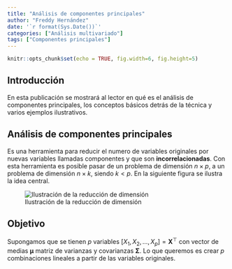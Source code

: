```yaml
---
title: "Análisis de componentes principales"
author: "Freddy Hernández"
date: '`r format(Sys.Date())`'
categories: ["Análisis multivariado"]
tags: ["Componentes principales"]
---
```


```r
knitr::opts_chunk$set(echo = TRUE, fig.width=6, fig.height=5)
```

## Introducción
En esta publicación se mostrará al lector en qué es el análisis de componentes principales, los conceptos básicos detrás de la técnica y varios ejemplos ilustrativos.  

## Análisis de componentes principales
Es una herramienta para reducir el numero de variables originales por nuevas variables llamadas componentes y que son __incorrelacionadas__. Con esta herramienta es posible pasar de un problema de dimensión $n \times p$, a un problema de dimensión $n \times k$, siendo $k < p$. En la siguiente figura se ilustra la idea central.

![Ilustración de la reducción de dimensión](/post/componentes_principales_files/reduction.png)

## Objetivo
Supongamos que se tienen $p$ variables $[X_{1}, X_{2}, \dots, X_{p}] = \boldsymbol{X}^\top$ con vector de medias $\boldsymbol{\mu}$ matriz de varianzas y covarianzas $\boldsymbol{\Sigma}$. Lo que queremos es crear $p$ combinaciones lineales a partir de las variables originales.







